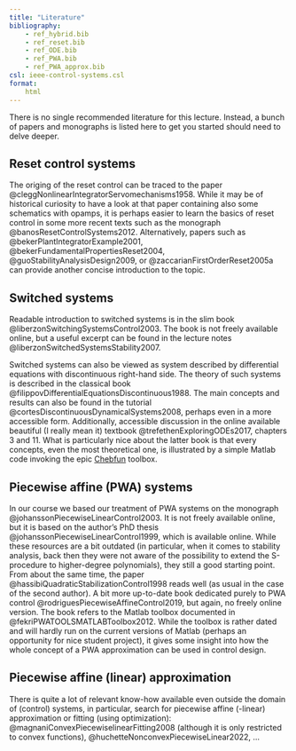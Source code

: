 ```yaml
---
title: "Literature"
bibliography: 
    - ref_hybrid.bib
    - ref_reset.bib
    - ref_ODE.bib
    - ref_PWA.bib
    - ref_PWA_approx.bib
csl: ieee-control-systems.csl
format:
    html     
---
```


There is no single recommended literature for this lecture. Instead, a bunch of papers and monographs is listed here to get you started should need to delve deeper.

## Reset control systems

The origing of the reset control can be traced to the paper @cleggNonlinearIntegratorServomechanisms1958. While it may be of historical curiosity to have a look at that paper containing also some schematics with opamps, it is perhaps easier to learn the basics of reset control in some more recent texts such as the monograph @banosResetControlSystems2012. Alternatively, papers such as  @bekerPlantIntegratorExample2001, @bekerFundamentalPropertiesReset2004, @guoStabilityAnalysisDesign2009, or @zaccarianFirstOrderReset2005a can provide another concise introduction to the topic.

## Switched systems

Readable introduction to switched systems is in the slim book @liberzonSwitchingSystemsControl2003. The book is not freely available online, but a useful excerpt can be found in the lecture notes @liberzonSwitchedSystemsStability2007. 

Switched systems can also be viewed as system described by differential equations with discontinuous right-hand side. The theory of such systems is described in the classical book @filippovDifferentialEquationsDiscontinuous1988. The main concepts and results can also be found in the tutorial @cortesDiscontinuousDynamicalSystems2008, perhaps even in a more accessible form. Additionally, accessible discussion in the online available beautiful (I really mean it) textbook @trefethenExploringODEs2017, chapters 3 and 11. What is particularly nice about the latter book is that every concepts, even the most theoretical one, is illustrated by a simple Matlab code invoking the epic [Chebfun](https://www.chebfun.org) toolbox. 

## Piecewise affine (PWA) systems

In our course we based our treatment of PWA systems on the monograph @johanssonPiecewiseLinearControl2003. It is not freely available online, but it is based on the author's PhD thesis @johanssonPiecewiseLinearControl1999, which is available online. While these resources are a bit outdated (in particular, when it comes to stability analysis, back then they were not aware of the possibility to extend the S-procedure to higher-degree polynomials), they still a good starting point. From about the same time, the paper @hassibiQuadraticStabilizationControl1998 reads well (as usual in the case of the second author). A bit more up-to-date book dedicated purely to PWA control @rodriguesPiecewiseAffineControl2019, but again, no freely online version. The book refers to the Matlab toolbox documented in @fekriPWATOOLSMATLABToolbox2012. While the toolbox is rather dated and will hardly run on the current versions of Matlab (perhaps an opportunity for nice student project), it gives some insight into how the whole concept of a PWA approximation can be used in control design.

## Piecewise affine (linear) approximation 

There is quite a lot of relevant know-how available even outside the domain of (control) systems, in particular, search for piecewise affine (-linear) approximation or fitting (using optimization): @magnaniConvexPiecewiselinearFitting2008 (although it is only restricted to convex functions), @huchetteNonconvexPiecewiseLinear2022, ...